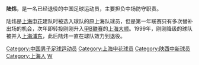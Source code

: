 {{noteta|G1=足球}}{{Football player infobox
| playername = 陆炜
| image = 
| fullname = 陆炜
| englishfullname = Lu Wei
| nickname =
| dateofbirth ={{birth date and age|1973|2|6}}
| height={{height|m=1.82}}
| countryofbirth = {{CHN}}
| cityofbirth = [[上海|上海]]
| currentclub  = 已退役
| position = 中场
| youthyears = 
| youthclubs = 上海队
| years = 1994年<br/>1995-1998年<br/>1999-2005年
| clubs = [[上海申花|上海申花]]<br/>[[上海豫园足球俱乐部|上海大顺/豫园]]<br/>[[陕西中新|上海浦东/中远/国际]]
| caps(goals)= 9{{0}}(0)
}}
'''陆炜'''{{BD|1973年|2月6日|||L}}，是一名已经退役的中国足球运动员，主要担负中场防守职责。

陆炜是[[上海申花|上海申花]]建队时被选入球队的原上海队球员，但是第一年联赛只有多次替补出场的机会，次年即转投刚刚升入[[甲B联赛|甲B联赛]]的[[上海豫园足球俱乐部|上海大顺]]。1999年，刚刚降级的球队被并入[[陕西中新|上海浦东]]，此后陆炜一直在球队效力到退役。

{{DEFAULTSORT:LU Wei}}
[[Category:中国男子足球运动员|Category:中国男子足球运动员]]
[[Category:上海申花球员|Category:上海申花球员]]
[[Category:陕西中新球员|Category:陕西中新球员]]
[[Category:上海人|Category:上海人]]
[[Category:陆姓|W]]